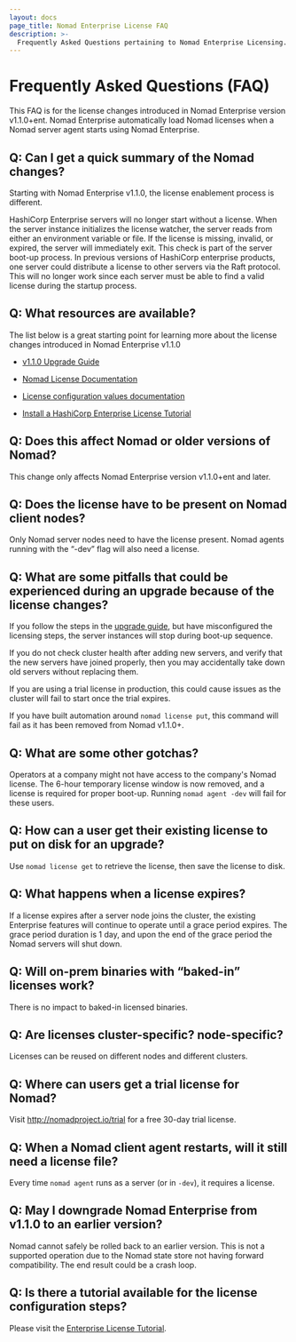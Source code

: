 ```yaml
---
layout: docs
page_title: Nomad Enterprise License FAQ
description: >-
  Frequently Asked Questions pertaining to Nomad Enterprise Licensing.
---
```


# Frequently Asked Questions (FAQ)

This FAQ is for the license changes introduced in Nomad Enterprise version v1.1.0+ent. 
Nomad Enterprise automatically load Nomad licenses when a Nomad server agent starts using Nomad Enterprise.

## Q: Can I get a quick summary of the Nomad changes?

Starting with Nomad Enterprise v1.1.0, the license enablement process is different.

HashiCorp Enterprise servers will no longer start without a license. When the server instance initializes the license watcher, the server reads from either an environment variable or file. If the license is missing, invalid, or expired, the server will immediately exit. 
This check is part of the server boot-up process.
In previous versions of HashiCorp enterprise products, one server could distribute a license to other servers via the Raft protocol. 
This will no longer work since each server must be able to find a valid license during the startup process.


## Q: What resources are available?

The list below is a great starting point for learning more about the license changes introduced in Nomad Enterprise v1.1.0

- [v1.1.0 Upgrade Guide](https://www.nomadproject.io/docs/upgrade/upgrade-specific#enterprise-licenses)

- [Nomad License Documentation](https://www.nomadproject.io/docs/enterprise/license)

- [License configuration values documentation](https://www.nomadproject.io/docs/configuration/server#license_path)

- [Install a HashiCorp Enterprise License Tutorial](https://learn.hashicorp.com/tutorials/nomad/hashicorp-enterprise-license)

## Q: Does this affect Nomad or older versions of Nomad?

This change only affects Nomad Enterprise version v1.1.0+ent and later.

## Q: Does the license have to be present on Nomad client nodes?

Only Nomad server nodes need to have the license present.
Nomad agents running with the “-dev” flag will also need a license.

## Q: What are some pitfalls that could be experienced during an upgrade because of the license changes?

If you follow the steps in the [upgrade guide](https://www.nomadproject.io/docs/upgrade/upgrade-specific#enterprise-licenses), but have misconfigured the licensing steps, the server instances will stop during boot-up sequence. 

If you do not check cluster health after adding new servers, and verify that the new servers have joined properly, then you may accidentally take down old servers without replacing them.

If you are using a trial license in production, this could cause issues as the cluster will fail to start once the trial expires.

If you have built automation around `nomad license put`, this command will fail as it has been removed from Nomad v1.1.0+.

## Q: What are some other gotchas?

Operators at a company might not have access to the company's Nomad license. 
The  6-hour temporary license window is now removed, and a license is required for proper boot-up.
Running `nomad agent -dev` will fail for these users. 


## Q: How can a user get their existing license to put on disk for an upgrade?

Use `nomad license get` to retrieve the license, then save the license to disk.

## Q: What happens when a license expires?
If a license expires after a server node joins the cluster, the existing Enterprise features will continue to operate until a grace period expires. 
The grace period duration is 1 day, and upon the end of the grace period the Nomad servers will shut down. 

## Q: Will on-prem binaries with “baked-in” licenses work?

There is no impact to baked-in licensed binaries.

## Q: Are licenses cluster-specific? node-specific?

Licenses can be reused on different nodes and different clusters.

## Q: Where can users get a trial license for Nomad?

Visit http://nomadproject.io/trial for a free 30-day trial license.

## Q: When a Nomad client agent restarts, will it still need a license file?

Every time `nomad agent` runs as a server (or in `-dev`), it requires a license.

## Q: May I downgrade Nomad Enterprise from v1.1.0 to an earlier version?

Nomad cannot safely be rolled back to an earlier version. 
This is not a supported operation due to the Nomad state store not having forward compatibility. The end result could be a crash loop.

## Q: Is there a tutorial available for the license configuration steps?
Please visit the [Enterprise License Tutorial](https://learn.hashicorp.com/tutorials/nomad/hashicorp-enterprise-license).